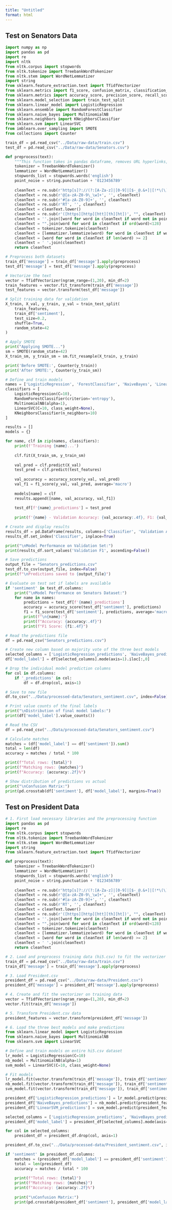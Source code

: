 ```yaml
---
title: "Untitled"
format: html
---
```


## Test on Senators Data

```python

import numpy as np
import pandas as pd
import re
import nltk
from nltk.corpus import stopwords
from nltk.tokenize import TreebankWordTokenizer
from nltk.stem import WordNetLemmatizer
import string
from sklearn.feature_extraction.text import TfidfVectorizer
from sklearn.metrics import f1_score, confusion_matrix, classification_report
from sklearn.metrics import accuracy_score, precision_score, recall_score
from sklearn.model_selection import train_test_split
from sklearn.linear_model import LogisticRegression
from sklearn.ensemble import RandomForestClassifier
from sklearn.naive_bayes import MultinomialNB
from sklearn.neighbors import KNeighborsClassifier
from sklearn.svm import LinearSVC
from imblearn.over_sampling import SMOTE
from collections import Counter

```

```python

train_df = pd.read_csv("../Data/raw-data/train.csv")
test_df = pd.read_csv("../Data/raw-data/Senators.csv")

```

```python

def preprocess(text):
    """This function takes in pandas dataframe, removes URL hyperlinks, stopwords, punctuation noises, and lemmatize the text."""
    tokenizer = TreebankWordTokenizer() 
    lemmatizer = WordNetLemmatizer()
    stopwords_list = stopwords.words('english')
    point_noise = string.punctuation + '0123456789'
    
    cleanText = re.sub(r'http[s]?://(?:[A-Za-z]|[0-9]|[$-_@.&+]|[!*\(\),]|(?:%[0-9A-Fa-f][0-9A-Fa-f]))+', "", text)
    cleanText = re.sub(r'@[a-zA-Z0-9\_\w]+', '', cleanText)
    cleanText = re.sub(r'#[a-zA-Z0-9]+', '', cleanText)
    cleanText = re.sub(r'RT', '', cleanText)
    cleanText = cleanText.lower()
    cleanText = re.sub(r'([https][http][htt][th][ht])', "", cleanText)
    cleanText = ''.join([word for word in cleanText if word not in point_noise])
    cleanText = "".join(word for word in cleanText if ord(word)<128)
    cleanText = tokenizer.tokenize(cleanText)
    cleanText = [lemmatizer.lemmatize(word) for word in cleanText if word not in stopwords_list]
    cleanText = [word for word in cleanText if len(word) >= 2]
    cleanText = ' '.join(cleanText)
    return cleanText

```

```python

# Preprocess both datasets
train_df['message'] = train_df['message'].apply(preprocess)
test_df['message'] = test_df['message'].apply(preprocess)

```

```python

# Vectorize the text
vector = TfidfVectorizer(ngram_range=(1,20), min_df=2)
train_features = vector.fit_transform(train_df['message'])
test_features = vector.transform(test_df['message'])

```

```python

# Split training data for validation
X_train, X_val, y_train, y_val = train_test_split(
    train_features, 
    train_df['sentiment'],
    test_size=0.2,
    shuffle=True,
    random_state=42
)

```

```python

# Apply SMOTE
print("Applying SMOTE...")
sm = SMOTE(random_state=42)
X_train_sm, y_train_sm = sm.fit_resample(X_train, y_train)

print('Before SMOTE:', Counter(y_train))
print('After SMOTE:', Counter(y_train_sm))

```

```python

# Define and train models
names = ['LogisticRegression', 'ForestClassifier', 'NaiveBayes', 'LinearSVM', 'KNNClassifier']
classifiers = [
    LogisticRegression(C=10),
    RandomForestClassifier(criterion='entropy'),
    MultinomialNB(alpha=1),
    LinearSVC(C=10, class_weight=None),
    KNeighborsClassifier(n_neighbors=10)
]

results = []
models = {}

for name, clf in zip(names, classifiers):
    print(f'Training {name}...')
    
    clf.fit(X_train_sm, y_train_sm)
    
    val_pred = clf.predict(X_val)
    test_pred = clf.predict(test_features)
    
    val_accuracy = accuracy_score(y_val, val_pred)
    val_f1 = f1_score(y_val, val_pred, average='macro')
    
    models[name] = clf
    results.append([name, val_accuracy, val_f1])
    
    test_df[f'{name}_predictions'] = test_pred
    
    print(f'{name} - Validation Accuracy: {val_accuracy:.4f}, F1: {val_f1:.4f}')

```

```python

# Create and display results
results_df = pd.DataFrame(results, columns=['Classifier', 'Validation Accuracy', 'Validation F1'])
results_df.set_index('Classifier', inplace=True)

print("\nModel Performance on Validation Set:")
print(results_df.sort_values('Validation F1', ascending=False))

# Save predictions
output_file = "Senators_predictions.csv"
test_df.to_csv(output_file, index=False)
print(f"\nPredictions saved to {output_file}")

# Evaluate on test set if labels are available
if 'sentiment' in test_df.columns:
    print("\nModel Performance on Senators Dataset:")
    for name in names:
        predictions = test_df[f'{name}_predictions']
        accuracy = accuracy_score(test_df['sentiment'], predictions)
        f1 = f1_score(test_df['sentiment'], predictions, average='macro')
        print(f"\n{name}:")
        print(f"Accuracy: {accuracy:.4f}")
        print(f"F1 Score: {f1:.4f}")

```

```python

# Read the predictions file
df = pd.read_csv("Senators_predictions.csv")

# Create new column based on majority vote of the three best models
selected_columns = ['LogisticRegression_predictions', 'NaiveBayes_predictions', 'LinearSVM_predictions']
df['model_label'] = df[selected_columns].mode(axis=1).iloc[:,0]

# Drop the individual model prediction columns
for col in df.columns:
    if '_predictions' in col:
        df = df.drop(col, axis=1)

# Save to new file
df.to_csv("../Data/processed-data/Senators_sentiment.csv", index=False)

# Print value counts of the final labels
print("\nDistribution of final model labels:")
print(df['model_label'].value_counts())

```

```python

# Read the CSV
df = pd.read_csv("../Data/processed-data/Senators_sentiment.csv")

# Calculate matches
matches = (df['model_label'] == df['sentiment']).sum()
total = len(df)
accuracy = matches / total * 100

print(f"Total rows: {total}")
print(f"Matching rows: {matches}")
print(f"Accuracy: {accuracy:.2f}%")

# Show distribution of predictions vs actual
print("\nConfusion Matrix:")
print(pd.crosstab(df['sentiment'], df['model_label'], margins=True))

```

## Test on President Data

```python

# 1. First load necessary libraries and the preprocessing function
import pandas as pd
import re
from nltk.corpus import stopwords
from nltk.tokenize import TreebankWordTokenizer
from nltk.stem import WordNetLemmatizer
import string
from sklearn.feature_extraction.text import TfidfVectorizer

def preprocess(text):
    tokenizer = TreebankWordTokenizer() 
    lemmatizer = WordNetLemmatizer()
    stopwords_list = stopwords.words('english')
    point_noise = string.punctuation + '0123456789'
    
    cleanText = re.sub(r'http[s]?://(?:[A-Za-z]|[0-9]|[$-_@.&+]|[!*\(\),]|(?:%[0-9A-Fa-f][0-9A-Fa-f]))+', "", text)
    cleanText = re.sub(r'@[a-zA-Z0-9\_\w]+', '', cleanText)
    cleanText = re.sub(r'#[a-zA-Z0-9]+', '', cleanText)
    cleanText = re.sub(r'RT', '', cleanText)
    cleanText = cleanText.lower()
    cleanText = re.sub(r'([https][http][htt][th][ht])', "", cleanText)
    cleanText = ''.join([word for word in cleanText if word not in point_noise])
    cleanText = "".join(word for word in cleanText if ord(word)<128)
    cleanText = tokenizer.tokenize(cleanText)
    cleanText = [lemmatizer.lemmatize(word) for word in cleanText if word not in stopwords_list]
    cleanText = [word for word in cleanText if len(word) >= 2]
    cleanText = ' '.join(cleanText)
    return cleanText

# 2. Load and preprocess training data (hi5.csv) to fit the vectorizer
train_df = pd.read_csv("../Data/raw-data/train.csv")
train_df['message'] = train_df['message'].apply(preprocess)

# 3. Load President.csv
president_df = pd.read_csv("../Data/raw-data/President.csv")
president_df['message'] = president_df['message'].apply(preprocess)

# 4. Create and fit the vectorizer on training data
vector = TfidfVectorizer(ngram_range=(1,20), min_df=2)
vector.fit(train_df['message'])

# 5. Transform President.csv data
president_features = vector.transform(president_df['message'])

# 6. Load the three best models and make predictions
from sklearn.linear_model import LogisticRegression
from sklearn.naive_bayes import MultinomialNB
from sklearn.svm import LinearSVC

# Define and train models on entire hi5.csv dataset
lr_model = LogisticRegression(C=10)
nb_model = MultinomialNB(alpha=1)
svm_model = LinearSVC(C=10, class_weight=None)

# Fit models
lr_model.fit(vector.transform(train_df['message']), train_df['sentiment'])
nb_model.fit(vector.transform(train_df['message']), train_df['sentiment'])
svm_model.fit(vector.transform(train_df['message']), train_df['sentiment'])

president_df['LogisticRegression_predictions'] = lr_model.predict(president_features)
president_df['NaiveBayes_predictions'] = nb_model.predict(president_features)
president_df['LinearSVM_predictions'] = svm_model.predict(president_features)

selected_columns = ['LogisticRegression_predictions', 'NaiveBayes_predictions', 'LinearSVM_predictions']
president_df['model_label'] = president_df[selected_columns].mode(axis=1).iloc[:,0]

for col in selected_columns:
    president_df = president_df.drop(col, axis=1)

president_df.to_csv("../Data/processed-data/President_sentiment.csv", index=False)

if 'sentiment' in president_df.columns:
    matches = (president_df['model_label'] == president_df['sentiment']).sum()
    total = len(president_df)
    accuracy = matches / total * 100
    
    print(f"Total rows: {total}")
    print(f"Matching rows: {matches}")
    print(f"Accuracy: {accuracy:.2f}%")
    
    print("\nConfusion Matrix:")
    print(pd.crosstab(president_df['sentiment'], president_df['model_label'], margins=True))

```